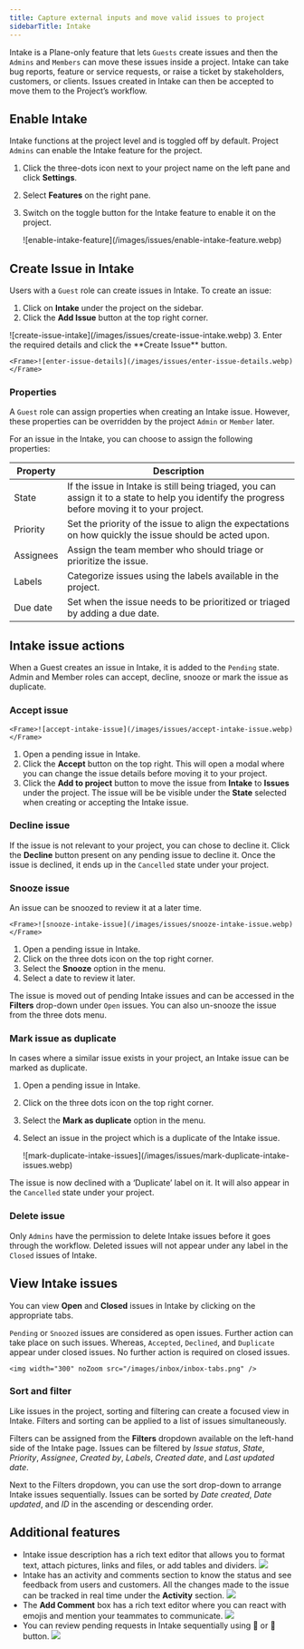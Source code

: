 ```yaml
---
title: Capture external inputs and move valid issues to project
sidebarTitle: Intake
---
```


Intake is a Plane-only feature that lets `Guests` create issues and then the `Admins` and `Members` can move these issues inside a project. Intake can take bug reports, feature or service requests, or raise a ticket by stakeholders, customers, or clients. Issues created in Intake can then be accepted to move them to the Project’s workflow. 

## Enable Intake

Intake functions at the project level and is toggled off by default. Project `Admins` can enable the Intake feature for the project. 

1. Click the three-dots icon next to your project name on the left pane and click **Settings**.
2. Select **Features** on the right pane.
3. Switch on the toggle button for the Intake feature to enable it on the project. 

    <Frame>![enable-intake-feature](/images/issues/enable-intake-feature.webp)</Frame>

## Create Issue in Intake

Users with a `Guest` role can create issues in Intake. To create an issue: 

1. Click on **Intake** under the project on the sidebar.
2. Click the **Add Issue** button at the top right corner.
<Frame>![create-issue-intake](/images/issues/create-issue-intake.webp)</Frame>
3. Enter the required details and click the **Create Issue** button.

    <Frame>![enter-issue-details](/images/issues/enter-issue-details.webp)</Frame>

### Properties

A `Guest` role can assign properties when creating an Intake issue. However, these properties can be overridden by the project `Admin` or `Member` later.

For an issue in the Intake, you can choose to assign the following properties:

| Property      | Description         |
| --------------| ------------------- |
| State         | If the issue in Intake is still being triaged, you can assign it to a state to help you identify the progress before moving it to your project.
| Priority      | Set the priority of the issue to align the expectations on how quickly the issue should be acted upon.
| Assignees     | Assign the team member who should triage or prioritize the issue.
| Labels        | Categorize issues using the labels available in the project.
| Due date     | Set when the issue needs to be prioritized or triaged by adding a due date.

## Intake issue actions

When a Guest creates an issue in Intake, it is added to the `Pending` state. Admin and Member roles can accept, decline, snooze or mark the issue as duplicate.

### Accept issue

    <Frame>![accept-intake-issue](/images/issues/accept-intake-issue.webp)</Frame>
    
1. Open a pending issue in Intake.
2. Click the **Accept** button on the top right. This will open a modal where you can change the issue details before moving it to your project.
3. Click the **Add to project** button to move the issue from **Intake** to **Issues** under the project. The issue will be be visible under the **State** selected when creating or accepting the Intake issue.

### Decline issue
    
If the issue is not relevant to your project, you can chose to decline it. Click the **Decline** button present on any pending issue to decline it. Once the issue is declined, it ends up in the `Cancelled` state under your project.
   
### Snooze issue
    
An issue can be snoozed to review it at a later time.

    <Frame>![snooze-intake-issue](/images/issues/snooze-intake-issue.webp)</Frame>
    
1. Open a pending issue in Intake.
2. Click on the three dots icon on the top right corner.
3. Select the **Snooze** option in the menu.
4. Select a date to review it later.
    
The issue is moved out of pending Intake issues and can be accessed in the **Filters** drop-down under `Open` issues. You can also un-snooze the issue from the three dots menu. 

### Mark issue as duplicate
    
In cases where a similar issue exists in your project, an Intake issue can be marked as duplicate. 
    
1. Open a pending issue in Intake.
2. Click on the three dots icon on the top right corner.
3. Select the **Mark as duplicate** option in the menu.
4. Select an issue in the project which is a duplicate of the Intake issue.

    <Frame>![mark-duplicate-intake-issues](/images/issues/mark-duplicate-intake-issues.webp)</Frame>
    
The issue is now declined with a ‘Duplicate’ label on it. It will also appear in the `Cancelled` state under your project.

### Delete issue

Only `Admins` have the permission to delete Intake issues before it goes through the workflow. Deleted issues will not appear under any label in the `Closed` issues of Intake.
   
## View Intake issues

You can view **Open** and **Closed** issues in Intake by clicking on the appropriate tabs.

`Pending` or `Snoozed` issues are considered as open issues. Further action can take place on such issues. Whereas, `Accepted`, `Declined`, and `Duplicate` appear under closed issues. No further action is required on closed issues.

    <img width="300" noZoom src="/images/inbox/inbox-tabs.png" />


### Sort and filter

Like issues in the project, sorting and filtering can create a focused view in Intake. Filters and sorting can be applied to a list of issues simultaneously. 

Filters can be assigned from the **Filters** dropdown available on the left-hand side of the Intake page. Issues can be filtered by *Issue status*, *State*, *Priority*, *Assignee*, *Created by*, *Labels*, *Created date*, and *Last updated date*.

Next to the Filters dropdown, you can use the sort drop-down to arrange Intake issues sequentially. Issues can be sorted by *Date created*, *Date updated*, and *ID* in the ascending or descending order.

## Additional features

- Intake issue description has a rich text editor that allows you to format text, attach pictures, links and files, or add tables and dividers.
    <Frame>
        <img src="/images/inbox/inbox-description-box.png" />
    </Frame>
- Intake has an activity and comments section to know the status and see feedback from users and customers. All the changes made to the issue can be tracked in real time under the **Activity** section.
    <Frame>
        <img src="/images/inbox/inbox-activity.png" />
    </Frame>
- The **Add Comment** box has a rich text editor where you can react with emojis and mention your teammates to communicate.
    <Frame>
        <img src="/images/inbox/RTE-reactions-and-mentions.png" />
    </Frame>
- You can review pending requests in Intake sequentially using 🔼 or 🔽 button.
    <Frame>
        <img src="/images/inbox/inbox-navigate.png" />
    </Frame>